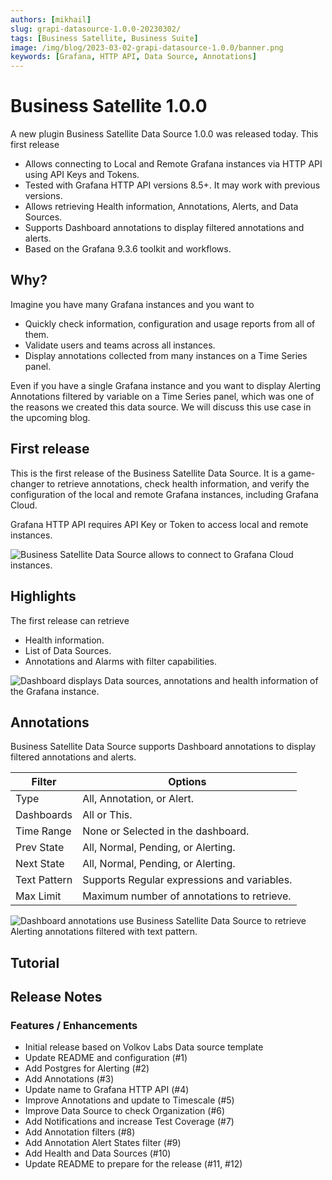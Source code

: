 ```yaml
---
authors: [mikhail]
slug: grapi-datasource-1.0.0-20230302/
tags: [Business Satellite, Business Suite]
image: /img/blog/2023-03-02-grapi-datasource-1.0.0/banner.png
keywords: [Grafana, HTTP API, Data Source, Annotations]
---
```



# Business Satellite 1.0.0

A new plugin Business Satellite Data Source 1.0.0 was released today. This first release

- Allows connecting to Local and Remote Grafana instances via HTTP API using API Keys and Tokens.
- Tested with Grafana HTTP API versions 8.5+. It may work with previous versions.
- Allows retrieving Health information, Annotations, Alerts, and Data Sources.
- Supports Dashboard annotations to display filtered annotations and alerts.
- Based on the Grafana 9.3.6 toolkit and workflows.

<Catalog date="March 15, 2023" />

## Why?

Imagine you have many Grafana instances and you want to

- Quickly check information, configuration and usage reports from all of them.
- Validate users and teams across all instances.
- Display annotations collected from many instances on a Time Series panel.

Even if you have a single Grafana instance and you want to display Alerting Annotations filtered by variable on a Time Series panel, which was one of the reasons we created this data source. We will discuss this use case in the upcoming blog.

## First release

This is the first release of the Business Satellite Data Source. It is a game-changer to retrieve annotations, check health information, and verify the configuration of the local and remote Grafana instances, including Grafana Cloud.

Grafana HTTP API requires API Key or Token to access local and remote instances.

<Image
  title="Business Satellite Data Source allows to connect to Grafana Cloud instances."
  src="/img/blog/2023-03-02-grapi-datasource-1.0.0/cloud.png"
/>

## Highlights

The first release can retrieve

- Health information.
- List of Data Sources.
- Annotations and Alarms with filter capabilities.

<Image
  title="Dashboard displays Data sources, annotations and health information of the Grafana instance."
  src="/img/blog/2023-03-02-grapi-datasource-1.0.0/dashboard.png"
/>

## Annotations

Business Satellite Data Source supports Dashboard annotations to display filtered annotations and alerts.

| Filter       | Options                                     |
| ------------ | ------------------------------------------- |
| Type         | All, Annotation, or Alert.                  |
| Dashboards   | All or This.                                |
| Time Range   | None or Selected in the dashboard.          |
| Prev State   | All, Normal, Pending, or Alerting.          |
| Next State   | All, Normal, Pending, or Alerting.          |
| Text Pattern | Supports Regular expressions and variables. |
| Max Limit    | Maximum number of annotations to retrieve.  |

<Image
  title="Dashboard annotations use Business Satellite Data Source to retrieve Alerting annotations filtered with text pattern."
  src="/img/blog/2023-03-02-grapi-datasource-1.0.0/annotations.png"
/>

<GettingStarted />

## Tutorial

<Youtube
  id="0zibOEGqTJ8"
  title="Easy access to Grafana backend using Business Satellite data source."
/>

## Release Notes

### Features / Enhancements

- Initial release based on Volkov Labs Data source template
- Update README and configuration (#1)
- Add Postgres for Alerting (#2)
- Add Annotations (#3)
- Update name to Grafana HTTP API (#4)
- Improve Annotations and update to Timescale (#5)
- Improve Data Source to check Organization (#6)
- Add Notifications and increase Test Coverage (#7)
- Add Annotation filters (#8)
- Add Annotation Alert States filter (#9)
- Add Health and Data Sources (#10)
- Update README to prepare for the release (#11, #12)

<Feedback />
